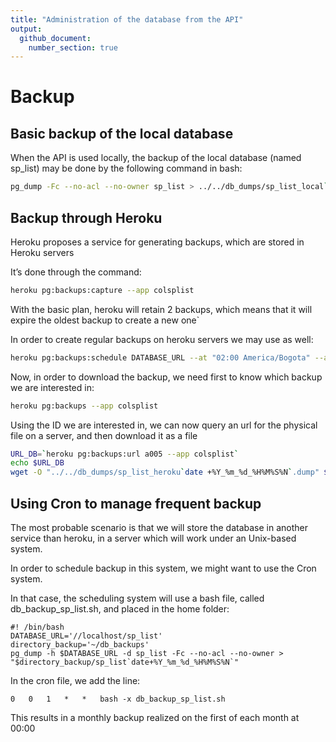 ```yaml
---
title: "Administration of the database from the API"
output: 
  github_document:
    number_section: true
---
```


# Backup

## Basic backup of the local database

When the API is used locally, the backup of the local database (named sp_list) may be done by the following command in bash:

```bash
pg_dump -Fc --no-acl --no-owner sp_list > ../../db_dumps/sp_list_local`date +%Y_%m_%d_%H%M%S%N`
```

## Backup through Heroku

Heroku proposes a service for generating backups, which are stored in Heroku servers 

It's done through the command:

```bash
heroku pg:backups:capture --app colsplist
```

With the basic plan, heroku will retain 2 backups, which means that it will expire the oldest backup to create a new one`

In order to create regular backups on heroku servers we may use as well:


```bash
heroku pg:backups:schedule DATABASE_URL --at "02:00 America/Bogota" --app colsplist
```

Now, in order to download the backup, we need first to know which backup we are interested in:

```bash
heroku pg:backups --app colsplist
```

Using the ID we are interested in, we can now query an url for the physical file on a server, and then download it as a file

```bash
URL_DB=`heroku pg:backups:url a005 --app colsplist`
echo $URL_DB
wget -O "../../db_dumps/sp_list_heroku`date +%Y_%m_%d_%H%M%S%N`.dump" $URL_DB
```



## Using Cron to manage frequent backup

The most probable scenario is that we will store the database in another service than heroku, in a server which will work under an Unix-based system.

In order to schedule backup in this system, we might want to use the Cron system.


In that case, the scheduling system will use a bash file, called db_backup_sp_list.sh, and placed in the home folder:



```
#! /bin/bash
DATABASE_URL='//localhost/sp_list'
directory_backup='~/db_backups'
pg_dump -h $DATABASE_URL -d sp_list -Fc --no-acl --no-owner > "$directory_backup/sp_list`date+%Y_%m_%d_%H%M%S%N`"
```

In the cron file, we add the line:

```
0   0   1   *   *   bash -x db_backup_sp_list.sh
```

This results in a monthly backup realized on the first of each month at 00:00



